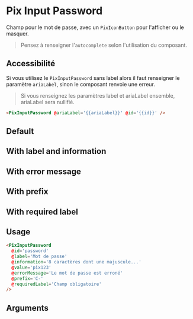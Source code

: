 

<Meta
  title='Form/Inputs/Password'
  component='PixInputPassword'
  decorators={[centered]}
  argTypes={stories.argTypes}
/>

# Pix Input Password

Champ pour le mot de passe, avec un `PixIconButton` pour l'afficher ou le masquer.

> Pensez à renseigner l'`autocomplete` selon l'utilisation du composant.

## Accessibilité

Si vous utilisez le `PixInputPassword` sans label alors il faut renseigner le paramètre `ariaLabel`, sinon le composant renvoie une erreur.

> Si vous renseignez les paramètres label et ariaLabel ensemble, ariaLabel sera nullifié.

```html
<PixInputPassword @ariaLabel='{{ariaLabel}}' @id='{{id}}' />
```

## Default

<Canvas>
  <Story name='Default' story={stories.Default} height={100} />
</Canvas>

## With label and information

<Canvas>
  <Story story={stories.withLabelAndInformation} height={100} />
</Canvas>

## With error message

<Canvas>
  <Story story={stories.withErrorMessage} height={100} />
</Canvas>

## With prefix

<Canvas>
  <Story story={stories.withPrefix} height={100} />
</Canvas>

## With required label

<Canvas>
  <Story story={stories.withRequiredLabel} height={100} />
</Canvas>

## Usage

```html
<PixInputPassword
  @id='password'
  @label='Mot de passe'
  @information='8 caractères dont une majuscule...'
  @value='pix123'
  @errorMessage='Le mot de passe est erroné'
  @prefix='C-'
  @requiredLabel='Champ obligatoire'
/>
```

## Arguments

<ArgsTable story='Default' />

